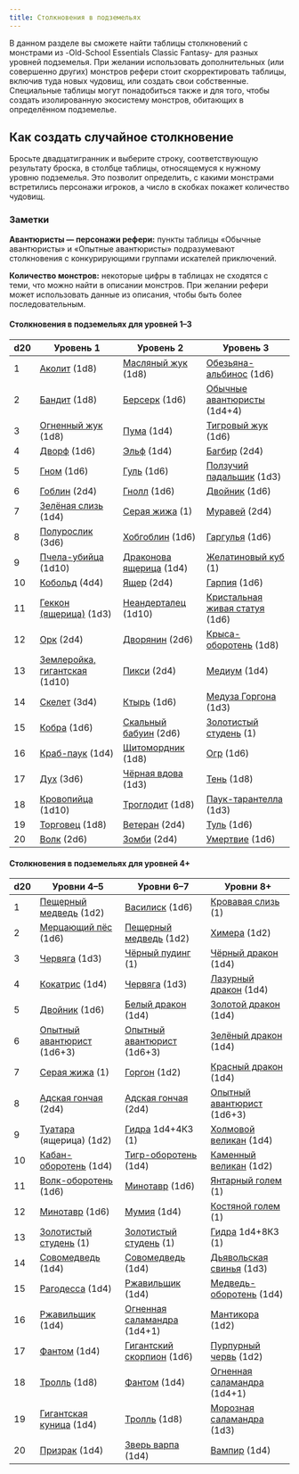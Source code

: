 ```yaml
---
title: Столкновения в подземельях
---
```



В данном разделе вы сможете найти таблицы столкновений с монстрами из -Old-School Essentials Classic Fantasy- для разных уровней подземелья. При желании использовать дополнительных (или совершенно других) монстров рефери стоит скорректировать таблицы, включив туда новых чудовищ, или создать свои собственные. Специальные таблицы могут понадобиться также и для того, чтобы создать изолированную экосистему монстров, обитающих в определённом подземелье.

## Как создать случайное столкновение

Бросьте двадцатигранник и выберите строку, соответствующую результату броска, в столбце таблицы, относящемуся к нужному уровню подземелья. Это позволит определить, с какими монстрами встретились персонажи игроков, а число в скобках покажет количество чудовищ.

### Заметки

**Авантюристы — персонажи рефери:** пункты таблицы «Обычные авантюристы» и «Опытные авантюристы» подразумевают столкновения с конкурирующими группами искателей приключений.

<LinkCard
  title="Конкурирующие группы авантюристов"
  href="/monsters/npc-encounters/adventuring-parties"
/>

**Количество монстров:** некоторые цифры в таблицах не сходятся с теми, что можно найти в описании монстров. При желании рефери может использовать данные из описания, чтобы быть более последовательным.

#### Столкновения в подземельях для уровней 1–3

| d20 | Уровень 1                                                       | Уровень 2                                                   | Уровень 3                                                                  |
| --- | --------------------------------------------------------------- | ----------------------------------------------------------- | -------------------------------------------------------------------------- |
| 1   | [Аколит](/monsters/monsters/Acolyte) (1d8)                      | [Масляный жук](/monsters/monsters/Beetle-Oil) (1d8)         | [Обезьяна-альбинос](/monsters/monsters/Ape-White) (1d6)                    |
| 2   | [Бандит](/monsters/monsters/Bandit) (1d8)                       | [Берсерк](/monsters/monsters/Berserker) (1d6)               | [Обычные авантюристы](/monsters/monsters/Adventuring-Parties) (1d4+4)      |
| 3   | [Огненный жук](/monsters/monsters/Beetle-Fire) (1d8)            | [Пума](/monsters/monsters/Cat-Mountain-Lion) (1d4)          | [Тигровый жук](/monsters/monsters/Beetle-Tiger) (1d6)                      |
| 4   | [Дворф](/monsters/monsters/Dwarf) (1d6)                         | [Эльф](/monsters/monsters/Elf) (1d4)                        | [Багбир](/monsters/monsters/Bugbear) (2d4)                                 |
| 5   | [Гном](/monsters/monsters/Gnome) (1d6)                          | [Гуль](/monsters/monsters/Ghoul) (1d6)                      | [Ползучий падальщик](/monsters/monsters/Carcass-Crawler) (1d3)             |
| 6   | [Гоблин](/monsters/monsters/Goblin) (2d4)                       | [Гнолл](/monsters/monsters/Gnoll) (1d6)                     | [Двойник](/monsters/monsters/Doppelganger) (1d6)                           |
| 7   | [Зелёная слизь](/monsters/monsters/Green-Slime) (1d4)           | [Серая жижа](/monsters/monsters/Grey-Ooze) (1)              | [Муравей](/monsters/monsters/Driver-Ant) (2d4)                             |
| 8   | [Полурослик](/monsters/monsters/Halfling) (3d6)                 | [Хобгоблин](/monsters/monsters/Hobgoblin) (1d6)             | [Гаргулья](/monsters/monsters/Gargoyle) (1d6)                              |
| 9   | [Пчела-убийца](/monsters/monsters/Killer-Bee) (1d10)            | [Драконова ящерица](/monsters/monsters/Lizard-Draco) (1d4)  | [Желатиновый куб](/monsters/monsters/Gelatinous-Cube) (1)                  |
| 10  | [Кобольд](/monsters/monsters/Kobold) (4d4)                      | [Ящер](/monsters/monsters/Lizard-Man) (2d4)                 | [Гарпия](/monsters/monsters/Harpy) (1d6)                                   |
| 11  | [Геккон (ящерица)](/monsters/monsters/Lizard-Gecko) (1d3)       | [Неандерталец](/monsters/monsters/Neanderthal) (1d10)       | [Кристальная живая статуя](/monsters/monsters/Living-Statue-Crystal) (1d6) |
| 12  | [Орк](/monsters/monsters/Orc) (2d4)                             | [Дворянин](/monsters/monsters/Noble) (2d6)                  | [Крыса-оборотень](/monsters/monsters/Lycanthrope-Wererat) (1d8)            |
| 13  | [Землеройка, гигантская](/monsters/monsters/Shrew-Giant) (1d10) | [Пикси](/monsters/monsters/Pixie) (2d4)                     | [Медиум](/monsters/monsters/Medium) (1d4)                                  |
| 14  | [Скелет](/monsters/monsters/Skeleton) (3d4)                     | [Ктырь](/monsters/monsters/Robber-Fly) (1d6)                | [Медуза Горгона](/monsters/monsters/Medusa) (1d3)                          |
| 15  | [Кобра](/monsters/monsters/Snake-Cobra) (1d6)                   | [Скальный бабуин](/monsters/monsters/Rock-Baboon) (2d6)     | [Золотистый студень](/monsters/monsters/Ochre-Jelly) (1)                   |
| 16  | [Краб-паук](/monsters/monsters/Spider-Crab) (1d4)               | [Щитомордник](/monsters/monsters/Snake-Pit-Viper) (1d8)     | [Огр](/monsters/monsters/Ogre) (1d6)                                       |
| 17  | [Дух](/monsters/monsters/Sprite) (3d6)                          | [Чёрная вдова](/monsters/monsters/Spider-Black-Widow) (1d3) | [Тень](/monsters/monsters/Shadow) (1d8)                                    |
| 18  | [Кровопийца](/monsters/monsters/Stirge) (1d10)                  | [Троглодит](/monsters/monsters/Troglodyte) (1d8)            | [Паук-тарантелла](/monsters/monsters/Spider-Tarantella) (1d3)              |
| 19  | [Торговец](/monsters/monsters/Trader) (1d8)                     | [Ветеран](/monsters/monsters/Veteran) (2d4)                 | [Туль](/monsters/monsters/Thoul) (1d6)                                     |
| 20  | [Волк](/monsters/monsters/Wolf) (2d6)                           | [Зомби](/monsters/monsters/Zombie) (2d4)                    | [Умертвие](/monsters/monsters/Wight) (1d6)                                 |

#### Столкновения в подземельях для уровней 4+

| d20 | Уровни 4–5                                                                                     | Уровни 6–7                                                                                     | Уровни 8+                                                                                      |
| --- | ---------------------------------------------------------------------------------------------- | ---------------------------------------------------------------------------------------------- | ---------------------------------------------------------------------------------------------- |
| 1   | [Пещерный медведь](/monsters/monsters/Bear-Cave) (1d2)                                         | [Василиск](/monsters/monsters/Basilisk) (1d6)                                                  | [Кровавая слизь](/monsters/monsters/Black-Pudding) (1)                                         |
| 2   | [Мерцающий пёс](/monsters/monsters/Blink-Dog) (1d6)                                            | [Пещерный медведь](/monsters/monsters/Bear-Cave) (1d2)                                         | [Химера](/monsters/monsters/Chimera) (1d2)                                                     |
| 3   | [Червяга](/monsters/monsters/Caecilia) (1d3)                                                   | [Чёрный пудинг](/monsters/monsters/Black-Pudding) (1)                                          | [Чёрный дракон](/monsters/monsters/Dragon-Black) (1d4)                                         |
| 4   | [Кокатрис](/monsters/monsters/Cockatrice) (1d4)                                                | [Червяга](/monsters/monsters/Caecilia) (1d3)                                                   | [Лазурный дракон](/monsters/monsters/Dragon-Blue) (1d4)                                        |
| 5   | [Двойник](/monsters/monsters/Doppelg%C3%A4nger) (1d6)                                          | [Белый дракон](/monsters/monsters/Dragon-White) (1d4)                                          | [Золотой дракон](/monsters/monsters/Dragon-Gold) (1d4)                                         |
| 6   | [Опытный авантюрист](/monsters/npc-encounters/adventuring-parties#опытные-авантюристы) (1d6+3) | [Опытный авантюрист](/monsters/npc-encounters/adventuring-parties#опытные-авантюристы) (1d6+3) | [Зелёный дракон](/monsters/monsters/Dragon-Green) (1d4)                                        |
| 7   | [Серая жижа](/monsters/monsters/Grey-Ooze) (1)                                                 | [Горгон](/monsters/monsters/Gorgon) (1d2)                                                      | [Красный дракон](/monsters/monsters/Dragon-Red) (1d4)                                          |
| 8   | [Адская гончая](/monsters/monsters/Hellhound) (2d4)                                            | [Адская гончая](/monsters/monsters/Hellhound) (2d4)                                            | [Опытный авантюрист](/monsters/npc-encounters/adventuring-parties#опытные-авантюристы) (1d6+3) |
| 9   | [Туатара](/monsters/monsters/Lizard-Tuatara) (ящерица) (1d2)                                   | [Гидра](/monsters/monsters/Hydra) 1d4+4КЗ (1)                                                  | [Холмовой великан](/monsters/monsters/Giant-Hill) (1d4)                                        |
| 10  | [Кабан-оборотень](/monsters/monsters/Lycanthrope-Wereboar) (1d4)                               | [Тигр-оборотень](/monsters/monsters/Lycanthrope-Weretiger) (1d4)                               | [Каменный великан](/monsters/monsters/Giant-Stone) (1d2)                                       |
| 11  | [Волк-оборотень](/monsters/monsters/Lycanthrope-Werewolf) (1d6)                                | [Минотавр](/monsters/monsters/Minotaur) (1d6)                                                  | [Янтарный голем](/monsters/monsters/Golem-Amber) (1)                                           |
| 12  | [Минотавр](/monsters/monsters/Minotaur) (1d6)                                                  | [Мумия](/monsters/monsters/Mummy) (1d4)                                                        | [Костяной голем](/monsters/monsters/Golem-Bone) (1)                                            |
| 13  | [Золотистый студень](/monsters/monsters/Ochre-Jelly) (1)                                       | [Золотистый студень](/monsters/monsters/Ochre-Jelly) (1)                                       | [Гидра](/monsters/monsters/Hydra) 1d4+8КЗ (1)                                                  |
| 14  | [Совомедведь](/monsters/monsters/Owl-Bear) (1d4)                                               | [Совомедведь](/monsters/monsters/Owl-Bear) (1d4)                                               | [Дьявольская свинья](/monsters/monsters/Lycanthrope-Devil-Swine) (1d3)                         |
| 15  | [Рагодесса](/monsters/monsters/Rhagodessa) (1d4)                                               | [Ржавильщик](/monsters/monsters/Rust-Monster) (1d4)                                            | [Медведь-оборотень](/monsters/monsters/Lycanthrope-Werebear) (1d4)                             |
| 16  | [Ржавильщик](/monsters/monsters/Rust-Monster) (1d4)                                            | [Огненная саламандра](/monsters/monsters/Salamander-Flame) (1d4+1)                             | [Мантикора](/monsters/monsters/Manticore) (1d2)                                                |
| 17  | [Фантом](/monsters/monsters/Spectre) (1d4)                                                     | [Гигантский скорпион](/monsters/monsters/Scorpion-Giant) (1d6)                                 | [Пурпурный червь](/monsters/monsters/Purple-Worm) (1d2)                                        |
| 18  | [Тролль](/monsters/monsters/Troll) (1d8)                                                       | [Фантом](/monsters/monsters/Spectre) (1d4)                                                     | [Огненная саламандра](/monsters/monsters/Salamander-Flame) (1d4+1)                             |
| 19  | [Гигантская куница](/monsters/monsters/Weasel-Giant) (1d4)                                     | [Тролль](/monsters/monsters/Troll) (1d8)                                                       | [Морозная саламандра](/monsters/monsters/Salamander-Frost) (1d3)                               |
| 20  | [Призрак](/monsters/monsters/Wraith) (1d4)                                                     | [Зверь варпа](/monsters/monsters/Warp-Beast) (1d4)                                             | [Вампир](/monsters/monsters/Vampire) (1d4)                                                     |
